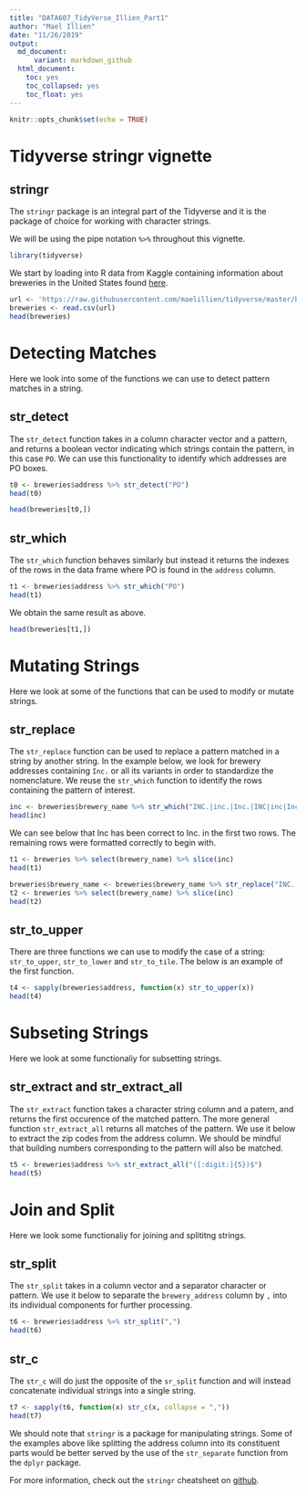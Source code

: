 ```yaml
---
title: "DATA607_TidyVerse_Illien_Part1"
author: "Mael Illien"
date: "11/26/2019"
output:
  md_document:
      variant: markdown_github
  html_document: 
    toc: yes
    toc_collapsed: yes
    toc_float: yes
---
```


```r
knitr::opts_chunk$set(echo = TRUE)
```

# Tidyverse stringr vignette

## stringr

The `stringr` package is an integral part of the Tidyverse and it is the package of choice for working with character strings.

We will be using the pipe notation `%>%` throughout this vignette.

```r
library(tidyverse)
```

We start by loading into R data from Kaggle containing information about breweries in the United States found [here](https://www.kaggle.com/brkurzawa/us-breweries/data).

```r
url <- 'https://raw.githubusercontent.com/maelillien/tidyverse/master/breweries_us.csv'
breweries <- read.csv(url)
head(breweries)
```

# Detecting Matches

Here we look into some of the functions we can use to detect pattern matches in a string. 

## str_detect

The `str_detect` function takes in a column character vector and a pattern, and returns a boolean vector indicating which strings contain the pattern, in this case `PO`. We can use this functionality to identify which addresses are PO boxes.

```r
t0 <- breweries$address %>% str_detect("PO")
head(t0)
```

```r
head(breweries[t0,])
```

## str_which

The `str_which` function behaves similarly but instead it returns the indexes of the rows in the data frame where PO is found in the `address` column. 

```r
t1 <- breweries$address %>% str_which("PO")
head(t1)
```

We obtain the same result as above.

```r
head(breweries[t1,])
```

# Mutating Strings

Here we look at some of the functions that can be used to modify or mutate strings.

## str_replace

The `str_replace` function can be used to replace a pattern matched in a string by another string. In the example below, we look for brewery addresses containing `Inc.` or all its variants in order to standardize the nomenclature. We reuse the `str_which` function to identify the rows containing the pattern of interest. 

```r
inc <- breweries$brewery_name %>% str_which("INC.|inc.|Inc.|INC|inc|Inc")
head(inc)
```

We can see below that Inc has been correct to Inc. in the first two rows. The remaining rows were formatted correctly to begin with. 

```r
t1 <- breweries %>% select(brewery_name) %>% slice(inc)
head(t1)
```

```r
breweries$brewery_name <- breweries$brewery_name %>% str_replace("INC.|inc.|Inc.|INC|inc|Inc", "Inc.")
t2 <- breweries %>% select(brewery_name) %>% slice(inc)
head(t2)
```

## str_to_upper

There are three functions we can use to modify the case of a string: `str_to_upper`, `str_to_lower` and `str_to_tile`. The below is an example of the first function. 

```r
t4 <- sapply(breweries$address, function(x) str_to_upper(x))
head(t4)
```

# Subseting Strings

Here we look at some functionaliy for subsetting strings.

## str_extract and str_extract_all

The `str_extract` function takes a character string column and a patern, and returns the first occurence of the matched pattern. The more general function `str_extract_all` returns all matches of the pattern. We use it below to extract the zip codes from the address column. We should be mindful that building numbers corresponding to the pattern will also be matched.

```r
t5 <- breweries$address %>% str_extract_all("([:digit:]{5})$")
head(t5)
```

# Join and Split

Here we look some functionaliy for joining and splititng strings.

## str_split

The `str_split` takes in a column vector and a separator character or pattern. We use it below to separate the `brewery_address` column by `,` into its individual components for further processing.

```r
t6 <- breweries$address %>% str_split(",")
head(t6)
```

## str_c

The `str_c` will do just the opposite of the `sr_split` function and will instead concatenate individual strings into a single string.

```r
t7 <- sapply(t6, function(x) str_c(x, collapse = ","))
head(t7)
```

We should note that `stringr` is a package for manipulating strings. Some of the examples above like splitting the address column into its constituent parts would be better served by the use of the `str_separate` function from the `dplyr` package.

For more information, check out the `stringr` cheatsheet on [github](https://github.com/rstudio/cheatsheets/blob/master/strings.pdf).




